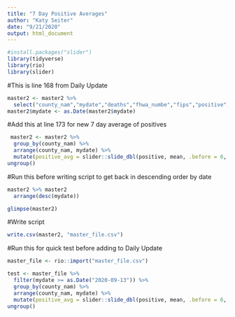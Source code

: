 ```yaml
---
title: "7 Day Positive Averages"
author: "Katy Seiter"
date: "9/21/2020"
output: html_document
---
```


```r
#install.packages("slider")
library(tidyverse)
library(rio)
library(slider)
```

#This is line 168 from Daily Update
``` r
master2 <- master2 %>% 
  select("county_nam","mydate","deaths","fhwa_numbe","fips","positive","negative","recoveries","total_tests","active_cases","pop_5yr_est_2018","confirmed_pos","probable_pos","confirmed_neg","probable_neg","confirmed_recov","probable_recov","confirmed_death","probable_death","confirmed_active","probable_active","pcr_test","antigen_test","pcr_pos_test", "pcr_neg_test","antigen_pos_test","antigen_neg_test","total_pos_test","total_neg_test", "New_Cases_Today","Recovered_Since_Yesterday","New_Deaths_Today","New_Tests_Dashboard","Cases_Population","Tested_Population","New_Cases_Today_10k_Pop","Active_Cases_10k_Pop","Pct_Positive_Cumulative","Pct_Positive_New_to_Dashboard","Closed","Pct_Deaths_vs_Recoveries","Pct_Recoveries_vs_Deaths","lab_prvt","lab_pub")
master2$mydate <- as.Date(master2$mydate)
```
#Add this at line 173 for new 7 day average of positives
```r
 master2 <- master2 %>% 
  group_by(county_nam) %>%
  arrange(county_nam, mydate) %>%
  mutate(positive_avg = slider::slide_dbl(positive, mean, .before = 6, .after = 0)) %>%
ungroup()
```
#Run this before writing script to get back in descending order by date
```r
master2 %>% master2
  arrange(desc(mydate))

glimpse(master2)
```
#Write script
```r
write.csv(master2, "master_file.csv")
```



#Run this for quick test before adding to Daily Update
```r
master_file <- rio::import("master_file.csv")
```

```r
test <- master_file %>%
  filter(mydate >= as.Date("2020-09-13")) %>%
  group_by(county_nam) %>%
  arrange(county_nam, mydate) %>%
  mutate(positive_avg = slider::slide_dbl(positive, mean, .before = 6, .after = 0)) %>%
ungroup()
```
